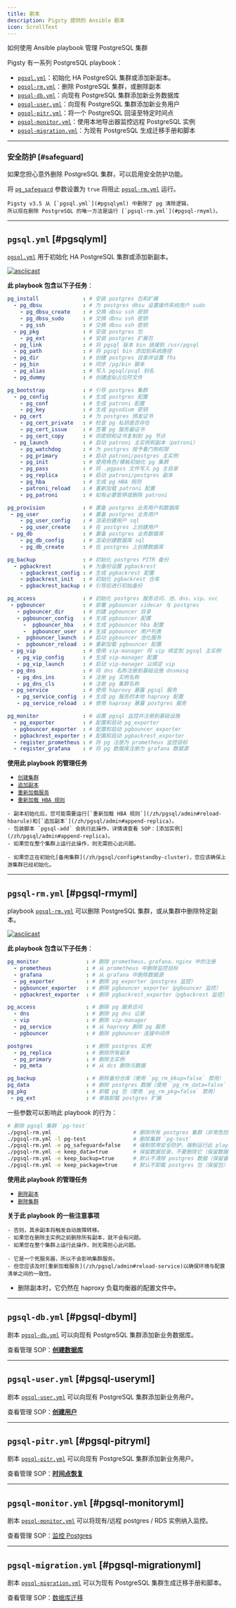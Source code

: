 ```yaml
---
title: 剧本
description: Pigsty 提供的 Ansible 剧本
icon: ScrollText
---
```


如何使用 Ansible playbook 管理 PostgreSQL 集群

Pigsty 有一系列 PostgreSQL playbook：

- [`pgsql.yml`](/zh/pgsql/playbook/#pgsqlyml)：初始化 HA PostgreSQL 集群或添加新副本。
- [`pgsql-rm.yml`](/zh/pgsql/playbook/#pgsql-rmyml)：删除 PostgreSQL 集群，或删除副本
- [`pgsql-db.yml`](/zh/pgsql/playbook/#pgsql-dbyml)：向现有 PostgreSQL 集群添加新业务数据库
- [`pgsql-user.yml`](/zh/pgsql/playbook/#pgsql-useryml)：向现有 PostgreSQL 集群添加新业务用户
- [`pgsql-pitr.yml`](/zh/pgsql/playbook/#pgsql-pitryml)：将一个 PostgreSQL 回滚至特定时间点
- [`pgsql-monitor.yml`](/zh/pgsql/playbook/#pgsql-monitoryml)：使用本地导出器监控远程 PostgreSQL 实例
- [`pgsql-migration.yml`](/zh/pgsql/playbook/#pgsql-migrationyml)：为现有 PostgreSQL 生成迁移手册和脚本

------

### 安全防护 [#safeguard]

如果您担心意外删除 PostgreSQL 集群，可以启用安全防护功能。

将 [`pg_safeguard`](/zh/pgsql/param#pg_safeguard) 参数设置为 `true` 将阻止 [`pgsql-rm.yml`](#pgsql-rmyml) 运行。

<Callout title="在 Pigsty v3.5 之前，pgsql.yml 可能会误删数据库，请谨慎使用！" type="warning">

    Pigsty v3.5 从 [`pgsql.yml`](#pgsqlyml) 中删除了 pg 清除逻辑，
    所以现在删除 PostgreSQL 的唯一方法是运行 [`pgsql-rm.yml`](#pgsql-rmyml)。

</Callout>



------

## `pgsql.yml` [#pgsqlyml]

[`pgsql.yml`](https://github.com/pgsty/pigsty/blob/main/pgsql.yml) 用于初始化 HA PostgreSQL 集群或添加新副本。

[![asciicast](/img/asciinema/pgsql.svg)](https://asciinema.org/a/566417)

**此 playbook 包含以下子任务**：

```yaml
pg_install              : # 安装 postgres 包和扩展
  - pg_dbsu             : # 为 postgres dbsu 设置操作系统用户 sudo
    - pg_dbsu_create    : # 交换 dbsu ssh 密钥
    - pg_dbsu_sudo      : # 交换 dbsu ssh 密钥
    - pg_ssh            : # 交换 dbsu ssh 密钥
  - pg_pkg              : # 安装 postgres 包
    - pg_ext            : # 安装 postgres 扩展包
  - pg_link             : # 将 pgsql 版本 bin 链接到 /usr/pgsql
  - pg_path             : # 将 pgsql bin 添加到系统路径
  - pg_dir              : # 创建 postgres 目录并设置 fhs
  - pg_bin              : # 同步 /pg/bin 脚本
  - pg_alias            : # 写入 pgsql/psql 别名
  - pg_dummy            : # 创建虚拟占位符文件
```
```yaml
pg_bootstrap            : # 引导 postgres 集群
  - pg_config           : # 生成 postgres 配置
    - pg_conf           : # 生成 patroni 配置
    - pg_key            : # 生成 pgsodium 密钥
  - pg_cert             : # 为 postgres 颁发证书
    - pg_cert_private   : # 检查 pg 私钥是否存在
    - pg_cert_issue     : # 签署 pg 服务器证书
    - pg_cert_copy      : # 将密钥和证书复制到 pg 节点
  - pg_launch           : # 启动 patroni 主实例和副本（patroni）
    - pg_watchdog       : # 为 postgres 授予看门狗权限
    - pg_primary        : # 启动 patroni/postgres 主实例
    - pg_init           : # 使用角色/模板初始化 pg 集群
    - pg_pass           : # 将 .pgpass 文件写入 pg 主目录
    - pg_replica        : # 启动 patroni/postgres 副本
    - pg_hba            : # 生成 pg HBA 规则
    - patroni_reload    : # 重新加载 patroni 配置
    - pg_patroni        : # 如有必要暂停或删除 patroni
```
```yaml
pg_provision            : # 置备 postgres 业务用户和数据库
 - pg_user              : # 置备 postgres 业务用户
    - pg_user_config    : # 渲染创建用户 sql
    - pg_user_create    : # 在 postgres 上创建用户
 - pg_db                : # 置备 postgres 业务数据库
    - pg_db_config      : # 渲染创建数据库 sql
    - pg_db_create      : # 在 postgres 上创建数据库
```
```yaml
pg_backup               : # 初始化 postgres PITR 备份
  - pgbackrest          : # 为备份设置 pgbackrest
    - pgbackrest_config : # 生成 pgbackrest 配置
    - pgbackrest_init   : # 初始化 pgbackrest 仓库
    - pgbackrest_backup : # 引导后进行初始备份
```
```yaml
pg_access               : # 初始化 postgres 服务访问、池、dns、vip、svc
 - pgbouncer            : # 部署 pgbouncer sidecar 与 postgres
   - pgbouncer_dir      : # 创建 pgbouncer 目录
   - pgbouncer_config   : # 生成 pgbouncer 配置
     -  pgbouncer_hba   : # 生成 pgbouncer hba 配置
     -  pgbouncer_user  : # 生成 pgbouncer 用户列表
   -  pgbouncer_launch  : # 启动 pgbouncer 池化服务
   -  pgbouncer_reload  : # 重新加载 pgbouncer 配置
 - pg_vip               : # 使用 vip-manager 将 vip 绑定到 pgsql 主实例
   - pg_vip_config      : # 生成 vip-manager 配置
   - pg_vip_launch      : # 启动 vip-manager 以绑定 vip
 - pg_dns               : # 将 dns 名称注册到基础设施 dnsmasq
   - pg_dns_ins         : # 注册 pg 实例名称
   - pg_dns_cls         : # 注册 pg 集群名称
 - pg_service           : # 使用 haproxy 暴露 pgsql 服务
   - pg_service_config  : # 生成 pg 服务的本地 haproxy 配置
   - pg_service_reload  : # 使用 haproxy 暴露 postgres 服务
```
```yaml
pg_monitor              : # 设置 pgsql 监控并注册到基础设施
  - pg_exporter         : # 配置和启动 pg_exporter
  - pgbouncer_exporter  : # 配置和启动 pgbouncer_exporter
  - pgbackrest_exporter : # 配置和启动 pgbackrest_exporter
  - register_prometheus : # 将 pg 注册为 prometheus 监控目标
  - register_grafana    : # 将 pg 数据库注册为 grafana 数据源
```

**使用此 playbook 的管理任务**

- [`创建集群`](/zh/pgsql/admin#create-cluster)
- [`追加副本`](/zh/pgsql/admin#append-replica)
- [`重新加载服务`](/zh/pgsql/admin#reload-service)
- [`重新加载 HBA 规则`](/zh/pgsql/admin#reload-hbarule)

<Callout title="先初始化主实例再初始化副本" type="warning">

    - 副本初始化后，您可能需要运行[`重新加载 HBA 规则`](/zh/pgsql/admin#reload-hbarule)和[`追加副本`](/zh/pgsql/admin#append-replica)。
    - 包装脚本 `pgsql-add` 会执行此操作，详情请查看 SOP：[添加实例](/zh/pgsql/admin#append-replica)。
    - 如果您在整个集群上运行此操作，则无需担心此问题。

</Callout>


<Callout title="在备用集群之前初始化上游集群" type="warning">

    - 如果您正在初始化[备用集群](/zh/pgsql/config#standby-cluster)，您应该确保上游集群已经初始化。

</Callout>


------

## `pgsql-rm.yml` [#pgsql-rmyml]

playbook [`pgsql-rm.yml`](https://github.com/pgsty/pigsty/blob/main/pgsql-rm.yml) 可以删除 PostgreSQL 集群，或从集群中删除特定副本。

[![asciicast](/img/asciinema/pgsql-rm.svg)](https://asciinema.org/a/566418)

**此 playbook 包含以下子任务**：

```yaml
pg_monitor               : # 删除 prometheus、grafana、nginx 中的注册
  - prometheus           : # 从 prometheus 中删除监控目标
  - grafana              : # 从 grafana 中删除数据源
  - pg_exporter          : # 删除 pg_exporter（postgres 监控）
  - pgbouncer_exporter   : # 删除 pgbouncer_exporter（pgbouncer 监控）
  - pgbackrest_exporter  : # 删除 pgbackrest_exporter（pgbackrest 监控）
```
```yaml
pg_access                : # 删除 pg 服务访问
  - dns                  : # 删除 pg dns 记录
  - vip                  : # 删除 vip-manager
  - pg_service           : # 从 haproxy 删除 pg 服务
  - pgbouncer            : # 删除 pgbouncer 连接中间件
```
```yaml
postgres                 : # 删除 postgres 实例
  - pg_replica           : # 删除所有副本
  - pg_primary           : # 删除主实例
  - pg_meta              : # 从 dcs 删除元数据
```
```yaml
pg_backup                : # 删除备份仓库（使用 `pg_rm_bkup=false` 禁用）
pg_data                  : # 删除 postgres 数据（使用 `pg_rm_data=false` 禁用）
pg_pkg                   : # 卸载 pg 包（使用 `pg_rm_pkg=false` 禁用）
 - pg_ext                : # 单独卸载 postgres 扩展
```

一些参数可以影响此 playbook 的行为：

```bash
# 删除 pgsql 集群 `pg-test`
./pgsql-rm.yml                          # 删除所有 postgres 集群（非常危险）
./pgsql-rm.yml -l pg-test               # 删除集群 `pg-test`
./pgsql-rm.yml -e pg_safeguard=false    # 强制禁用安全防护，强制运行此 playbook
./pgsql-rm.yml -e keep_data=true        # 保留数据目录，不要删除它（保留数据）
./pgsql-rm.yml -e keep_backup=true      # 默认不清除 postgres 数据（保留备份仓库）
./pgsql-rm.yml -e keep_package=true     # 默认不卸载 postgres 包（保留包）
```

**使用此 playbook 的管理任务**

- [`删除副本`](/zh/pgsql/admin#remove-replica)
- [`删除集群`](/zh/pgsql/admin#remove-cluster)

**关于此 playbook 的一些注意事项**

<Callout title="当仍有副本时，不要直接在单个集群主实例上运行此 playbook" type="warning">

    - 否则，其余副本将触发自动故障转移。
    - 如果您在删除主实例之前删除所有副本，就不会有问题。
    - 如果您在整个集群上运行此操作，则无需担心此问题。

</Callout>

<Callout title="从集群中删除副本后重新加载服务" type="info">

    - 它是一个死服务器，所以不会影响集群服务。
    - 但您应该及时[重新加载服务](/zh/pgsql/admin#reload-service)以确保环境与配置清单之间的一致性。

</Callout>


- 删除副本时，它仍然在 haproxy 负载均衡器的配置文件中。



------

## `pgsql-db.yml` [#pgsql-dbyml]

剧本 [`pgsql-db.yml`](https://github.com/pgsty/pigsty/blob/main/pgsql-db.yml) 可以向现有 PostgreSQL 集群添加新业务数据库。

查看管理 SOP：[**创建数据库**](/zh/pgsql/admin#create-database)


------

## `pgsql-user.yml` [#pgsql-useryml]

剧本 [`pgsql-user.yml`](https://github.com/pgsty/pigsty/blob/main/pgsql-user.yml) 可以向现有 PostgreSQL 集群添加新业务用户。

查看管理 SOP：[**创建用户**](/zh/pgsql/admin#create-user)

------

## `pgsql-pitr.yml` [#pgsql-pitryml]

剧本 [`pgsql-pitr.yml`](https://github.com/pgsty/pigsty/blob/main/pgsql-pitr.yml) 可以向现有 PostgreSQL 集群添加新业务用户。

查看管理 SOP：[**时间点恢复**](/zh/pgsql/backup/restore)


------

## `pgsql-monitor.yml` [#pgsql-monitoryml]

剧本 [`pgsql-monitor.yml`](https://github.com/pgsty/pigsty/blob/main/pgsql-monitor.yml) 可以将现有/远程 postgres / RDS 实例纳入监控。

查看管理 SOP：[监控 Postgres](/zh/pgsql/monitor/#monitor-rds)


------

## `pgsql-migration.yml` [#pgsql-migrationyml]

剧本 [`pgsql-migration.yml`](https://github.com/pgsty/pigsty/blob/main/pgsql-migration.yml) 可以为现有 PostgreSQL 集群生成迁移手册和脚本。

查看管理 SOP：[数据库迁移](/zh/pgsql/migration/)